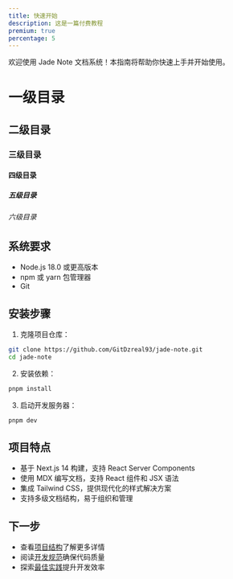```yaml
---
title: 快速开始
description: 这是一篇付费教程
premium: true
percentage: 5
---
```


欢迎使用 Jade Note 文档系统！本指南将帮助你快速上手并开始使用。

# 一级目录

## 二级目录

### 三级目录

#### 四级目录

##### 五级目录

###### 六级目录

## 系统要求

- Node.js 18.0 或更高版本
- npm 或 yarn 包管理器
- Git

## 安装步骤

1. 克隆项目仓库：

```bash
git clone https://github.com/GitDzreal93/jade-note.git
cd jade-note
```

2. 安装依赖：

```bash
pnpm install
```

3. 启动开发服务器：

```bash
pnpm dev
```

## 项目特点

- 基于 Next.js 14 构建，支持 React Server Components
- 使用 MDX 编写文档，支持 React 组件和 JSX 语法
- 集成 Tailwind CSS，提供现代化的样式解决方案
- 支持多级文档结构，易于组织和管理

## 下一步

- 查看[项目结构](/docs/dev_guide/project_structure)了解更多详情
- 阅读[开发规范](/docs/dev_guide/coding_standards)确保代码质量
- 探索[最佳实践](/docs/best_practices)提升开发效率
